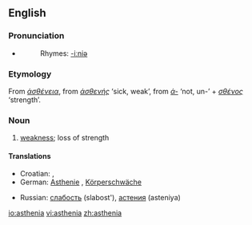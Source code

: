 {{was wotd|2007|September|22}}
==English==

===Pronunciation===
*{{audio|en-us-asthenia.ogg|Audio (US)}}
*:Rhymes: [[Rhymes:English:-iːniə|-iːniə]]

===Etymology===
From {{AGr.}} ''[[ἀσθένεια]]'', from ''[[ἀσθενής]]'' ‘sick, weak’, from ''[[ἀ-]]'' ‘not, un-’ + ''[[σθένος]]'' ‘strength’.

===Noun===
{{en-noun|-}}

# {{medicine}} [[weakness]]; loss of strength

====Translations====
{{trans-top|loss of strength}}
*Croatian: {{t-|hr|astenija|f}}, {{t-|hr|slabost|f}}
*German: [[Asthenie]] {{f}}, [[Körperschwäche]] {{f}}
{{trans-mid}}
*Russian: [[слабость]] (slabost'), [[астения]] (asteniya)
{{trans-bottom}}

[[io:asthenia]]
[[vi:asthenia]]
[[zh:asthenia]]